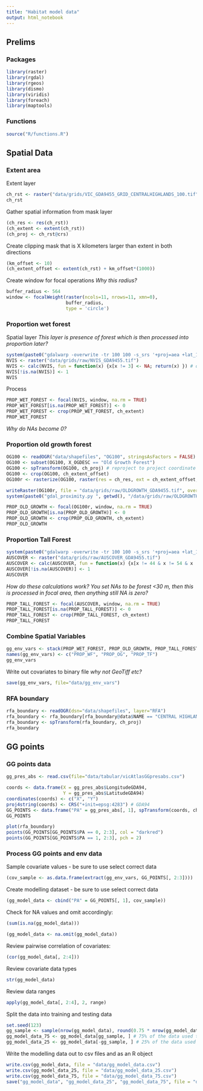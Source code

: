 ```yaml
---
title: "Habitat model data"
output: html_notebook
---
```


## Prelims

### Packages
```r
library(raster)
library(rgdal)
library(rgeos)
library(dismo)
library(viridis)
library(foreach)
library(maptools)
```

### Functions
```r
source("R/functions.R")
```

## Spatial Data

### Extent area
Extent layer
```r
ch_rst <- raster("data/grids/VIC_GDA9455_GRID_CENTRALHIGHLANDS_100.tif")
ch_rst
```

Gather spatial information from mask layer
```r
(ch_res <- res(ch_rst))
(ch_extent <- extent(ch_rst))
(ch_proj <- ch_rst@crs)
```

Create clipping mask that is X kilometers larger than extent in both directions
```r
(km_offset <- 10)
(ch_extent_offset <- extent(ch_rst) + km_offset*(1000))
```

Create window for focal operations
*Why this radius?*
```r
buffer_radius <- 564
window <- focalWeight(raster(ncols=11, nrows=11, xmn=0),
                      buffer_radius,
                      type = 'circle')
```

### Proportion wet forest
Spatial layer
*This layer is presence of forest which is then processed into proportion later?*
```r
system(paste0("gdalwarp -overwrite -tr 100 100 -s_srs '+proj=aea +lat_1=-18 +lat_2=-36 +lat_0=0 +lon_0=132 +x_0=0 +y_0=0 +ellps=GRS80 +towgs84=0,0,0,0,0,0,0 +units=m +no_defs' -t_srs '+proj=utm +zone=55 +south +ellps=GRS80 +towgs84=0,0,0,0,0,0,0 +units=m +no_defs' -te ", paste(ch_extent_offset[1], ch_extent_offset[3], ch_extent_offset[2], ch_extent_offset[4]), " ", getwd(), "/data/grids/raw/GRID_NVIS5_1_AUST_EXT_MVS/aus5_1e_mvs/w001000.adf ", getwd(), "/data/grids/raw/NVIS_GDA9455.tif")) # reproject to project coordinate system
NVIS <- raster("data/grids/raw/NVIS_GDA9455.tif")
NVIS <- calc(NVIS, fun = function(x) {x[x != 3] <- NA; return(x) }) # only retain wet sclerophyll Eucalyptus forest
NVIS[!is.na(NVIS)] <- 1
NVIS
```

Process
```r
PROP_WET_FOREST <- focal(NVIS, window, na.rm = TRUE) 
PROP_WET_FOREST[is.na(PROP_WET_FOREST)] <- 0
PROP_WET_FOREST <- crop(PROP_WET_FOREST, ch_extent)
PROP_WET_FOREST
```
*Why do NAs become 0?*


### Proportion old growth forest
```r
OG100 <- readOGR("data/shapefiles", "OG100", stringsAsFactors = FALSE)
OG100 <- subset(OG100, X_OGDESC == "Old Growth Forest")
OG100 <- spTransform(OG100, ch_proj) # reproject to project coordinate system
OG100 <- crop(OG100, ch_extent_offset)
OG100r <- rasterize(OG100, raster(res = ch_res, ext = ch_extent_offset, crs = ch_proj), 1)

writeRaster(OG100r, file = "data/grids/raw/OLDGROWTH_GDA9455.tif", overwrite = TRUE)
system(paste0("gdal_proximity.py ", getwd(), "/data/grids/raw/OLDGROWTH_GDA9455.tif ", getwd(), "/data/grids/raw/VIC_GDA9455_DIST_OLDGROWTH.tif -values 1 -distunits GEO")) # reproject to project coordinate system
```


```r
PROP_OLD_GROWTH <- focal(OG100r, window, na.rm = TRUE) 
PROP_OLD_GROWTH[is.na(PROP_OLD_GROWTH)] <- 0
PROP_OLD_GROWTH <- crop(PROP_OLD_GROWTH, ch_extent)
PROP_OLD_GROWTH
```

### Proportion Tall Forest
```r
system(paste0("gdalwarp -overwrite -tr 100 100 -s_srs '+proj=aea +lat_1=-18 +lat_2=-36 +lat_0=0 +lon_0=132 +x_0=0 +y_0=0 +ellps=GRS80 +towgs84=0,0,0,0,0,0,0 +units=m +no_defs' -t_srs '+proj=utm +zone=55 +south +ellps=GRS80 +towgs84=0,0,0,0,0,0,0 +units=m +no_defs' -te ", paste(ch_extent_offset[1], ch_extent_offset[3], ch_extent_offset[2], ch_extent_offset[4]), " ", getwd(), "/data/grids/raw/alpsbk_aust_y2009_sf1a2.tif ", getwd(), "/data/grids/raw/AUSCOVER_GDA9455.tif")) # reproject to project coordinate system
AUSCOVER <- raster("data/grids/raw/AUSCOVER_GDA9455.tif")
AUSCOVER <- calc(AUSCOVER, fun = function(x) {x[x != 44 & x != 54 & x != 55 & x != 64] <- NA; return(x) }) # only retain tall forest (>30m)
AUSCOVER[!is.na(AUSCOVER)] <- 1
AUSCOVER
```
*How do these calculations work? You set NAs to be forest <30 m, then this is processed in focal area, then anything still NA is zero?*
```r
PROP_TALL_FOREST <- focal(AUSCOVER, window, na.rm = TRUE) 
PROP_TALL_FOREST[is.na(PROP_TALL_FOREST)] <- 0
PROP_TALL_FOREST <- crop(PROP_TALL_FOREST, ch_extent)
PROP_TALL_FOREST
```

### Combine Spatial Variables
```r
gg_env_vars <- stack(PROP_WET_FOREST, PROP_OLD_GROWTH, PROP_TALL_FOREST) #Combine all maps to single stack
names(gg_env_vars) <- c("PROP_WF", "PROP_OG", "PROP_TF")
gg_env_vars
```
Write out covariates to binary file *why not GeoTiff etc?*
```r
save(gg_env_vars, file="data/gg_env_vars")
```

### RFA boundary
```r
rfa_boundary <- readOGR(dsn="data/shapefiles", layer="RFA")
rfa_boundary <- rfa_boundary[rfa_boundary@data$NAME == "CENTRAL HIGHLANDS", ]
rfa_boundary <- spTransform(rfa_boundary, ch_proj)
rfa_boundary
```

## GG points

### GG points data
```r
gg_pres_abs <- read.csv(file="data/tabular/vicAtlasGGpresabs.csv")

coords <- data.frame(X = gg_pres_abs$LongitudeGDA94,
                     Y = gg_pres_abs$LatitudeGDA94)
coordinates(coords) <- c("X", "Y")
proj4string(coords) <- CRS("+init=epsg:4283") # GDA94
GG_POINTS <- data.frame("PA" = gg_pres_abs[, 1], spTransform(coords, ch_proj)@coords)
GG_POINTS
```

```r
plot(rfa_boundary)
points(GG_POINTS[GG_POINTS$PA == 0, 2:3], col = "darkred")
points(GG_POINTS[GG_POINTS$PA == 1, 2:3], pch = 2)
```

### Process GG points and env data
 Sample covariate values - be sure to use select correct data
```r
(cov_sample <- as.data.frame(extract(gg_env_vars, GG_POINTS[, 2:3])))
```


Create modelling dataset - be sure to use select correct data
```r
(gg_model_data <- cbind("PA" = GG_POINTS[, 1], cov_sample))
```
Check for NA values and omit accordingly:
```r
(sum(is.na(gg_model_data)))
```
```r
(gg_model_data <- na.omit(gg_model_data))
```
Review pairwise correlation of covariates:
```r
(cor(gg_model_data[, 2:4]))
```
Review covariate data types
```r
str(gg_model_data)
```
Review data ranges
```r
apply(gg_model_data[, 2:4], 2, range)
```

Split the data into training and testing data
```r
set.seed(123)
gg_sample <- sample(nrow(gg_model_data), round(0.75 * nrow(gg_model_data))) # the row indexes of our 75% sample
gg_model_data_75 <- gg_model_data[gg_sample, ] # 75% of the data used to train the model
gg_model_data_25 <- gg_model_data[-gg_sample, ] # 25% of the data used to test the model
```

Write the modelling data out to csv files and as an R object
```r
write.csv(gg_model_data, file = "data/gg_model_data.csv")
write.csv(gg_model_data_25, file = "data/gg_model_data_25.csv")
write.csv(gg_model_data_75, file = "data/gg_model_data_75.csv")
save("gg_model_data", "gg_model_data_25", "gg_model_data_75", file = "data/gg_model_datasets")
```

